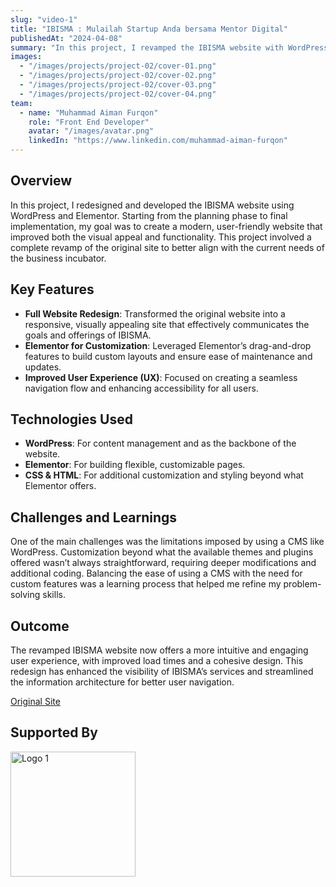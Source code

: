 ```yaml
---
slug: "video-1"
title: "IBISMA : Mulailah Startup Anda bersama Mentor Digital"
publishedAt: "2024-04-08"
summary: "In this project, I revamped the IBISMA website with WordPress and Elementor, focusing on a scalable design system for improved front-end flexibility and user experience."
images:
  - "/images/projects/project-02/cover-01.png"
  - "/images/projects/project-02/cover-02.png"
  - "/images/projects/project-02/cover-03.png"
  - "/images/projects/project-02/cover-04.png"
team:
  - name: "Muhammad Aiman Furqon"
    role: "Front End Developer"
    avatar: "/images/avatar.png"
    linkedIn: "https://www.linkedin.com/muhammad-aiman-furqon"
---
```


## Overview

In this project, I redesigned and developed the IBISMA website using WordPress and Elementor. Starting from the planning phase to final implementation, my goal was to create a modern, user-friendly website that improved both the visual appeal and functionality. This project involved a complete revamp of the original site to better align with the current needs of the business incubator.

## Key Features

- **Full Website Redesign**: Transformed the original website into a responsive, visually appealing site that effectively communicates the goals and offerings of IBISMA.
- **Elementor for Customization**: Leveraged Elementor’s drag-and-drop features to build custom layouts and ensure ease of maintenance and updates.
- **Improved User Experience (UX)**: Focused on creating a seamless navigation flow and enhancing accessibility for all users.

## Technologies Used

- **WordPress**: For content management and as the backbone of the website.
- **Elementor**: For building flexible, customizable pages.
- **CSS & HTML**: For additional customization and styling beyond what Elementor offers.

## Challenges and Learnings

One of the main challenges was the limitations imposed by using a CMS like WordPress. Customization beyond what the available themes and plugins offered wasn’t always straightforward, requiring deeper modifications and additional coding. Balancing the ease of using a CMS with the need for custom features was a learning process that helped me refine my problem-solving skills.

## Outcome

The revamped IBISMA website now offers a more intuitive and engaging user experience, with improved load times and a cohesive design. This redesign has enhanced the visibility of IBISMA’s services and streamlined the information architecture for better user navigation.

[Original Site](https://simpultumbuh.uii.ac.id/ibisma/)

## Supported By

<div
  style={{
    display: "flex",
    justifyContent: "left",
    gap: "20px",
    marginTop: "20px",
  }}
>
  <img
    src="/images/projects/project-02/ibisma-logo.png"
    alt="Logo 1"
    width="200"
  />
</div>
